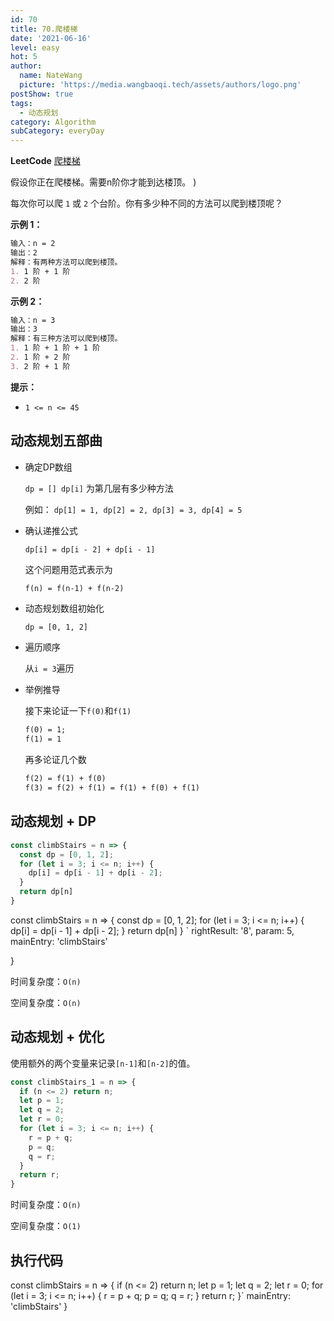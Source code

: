 ```yaml
---
id: 70
title: 70.爬楼梯
date: '2021-06-16'
level: easy
hot: 5
author:
  name: NateWang
  picture: 'https://media.wangbaoqi.tech/assets/authors/logo.png'
postShow: true
tags:
  - 动态规划
category: Algorithm
subCategory: everyDay
---
```



<Strong>LeetCode</Strong> [爬楼梯](https://leetcode-cn.com/problems/climbing-stairs/description/)


  <Para>
    假设你正在爬楼梯。需要<InlineCode>n</InlineCode>阶你才能到达楼顶。
  </Para>
)

<SideNote type='info' title='题目描述' children={cBox}/>



每次你可以爬 `1` 或 `2` 个台阶。你有多少种不同的方法可以爬到楼顶呢？

**示例 1：**

```md
输入：n = 2
输出：2
解释：有两种方法可以爬到楼顶。
1. 1 阶 + 1 阶
2. 2 阶
```

**示例 2：**

```md
输入：n = 3
输出：3
解释：有三种方法可以爬到楼顶。
1. 1 阶 + 1 阶 + 1 阶
2. 1 阶 + 2 阶
3. 2 阶 + 1 阶 
```

**提示：**

- `1 <= n <= 45`


## 动态规划五部曲

- 确定DP数组

  `dp = [] dp[i]` 为第几层有多少种方法

   例如： `dp[1] = 1, dp[2] = 2, dp[3] = 3, dp[4] = 5`

- 确认递推公式

  `dp[i] = dp[i - 2] + dp[i - 1]`

  这个问题用范式表示为

  ```md
  f(n) = f(n-1) + f(n-2)
  ```

- 动态规划数组初始化

  `dp = [0, 1, 2]`

- 遍历顺序

  从`i = 3`遍历

- 举例推导

  接下来论证一下`f(0)`和`f(1)`

  ```md
  f(0) = 1;
  f(1) = 1
  ```

  再多论证几个数

  ```md
  f(2) = f(1) + f(0)
  f(3) = f(2) + f(1) = f(1) + f(0) + f(1)
  ```

## 动态规划 + DP

```js
const climbStairs = n => {
  const dp = [0, 1, 2];
  for (let i = 3; i <= n; i++) {
    dp[i] = dp[i - 1] + dp[i - 2];
  }
  return dp[n]
}
```

const climbStairs = n => {
  const dp = [0, 1, 2];
  for (let i = 3; i <= n; i++) {
    dp[i] = dp[i - 1] + dp[i - 2];
  }
  return dp[n]
}
`
  rightResult: '8',
  param: 5,
  mainEntry: 'climbStairs'

}

<PlayGround js={js} mode='algo' options={options1} /> 


时间复杂度：`O(n)`

空间复杂度：`O(n)`

## 动态规划 + 优化

使用额外的两个变量来记录`[n-1]`和`[n-2]`的值。

```js
const climbStairs_1 = n => {
  if (n <= 2) return n;
  let p = 1;
  let q = 2;
  let r = 0; 
  for (let i = 3; i <= n; i++) {
    r = p + q;
    p = q;
    q = r;
  }
  return r;
}
```

时间复杂度：`O(n)`

空间复杂度：`O(1)`


## 执行代码

const climbStairs = n => {
  if (n <= 2) return n;
  let p = 1;
  let q = 2;
  let r = 0; 
  for (let i = 3; i <= n; i++) {
    r = p + q;
    p = q;
    q = r;
  }
  return r;
}`
  mainEntry: 'climbStairs'
}

<PlayGround js={js1} mode='algo' options={options}/> 
